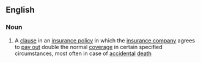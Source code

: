 ==English==

===Noun===
{{wikipedia}}
{{en-noun|sg=[[double]] [[indemnity]]|-}}

#{{law}} A [[clause]] in an [[insurance policy]] in which the [[insurance company]] agrees to [[pay out]] double the normal [[coverage]] in certain specified circumstances, most often in case of [[accidental]] [[death]]